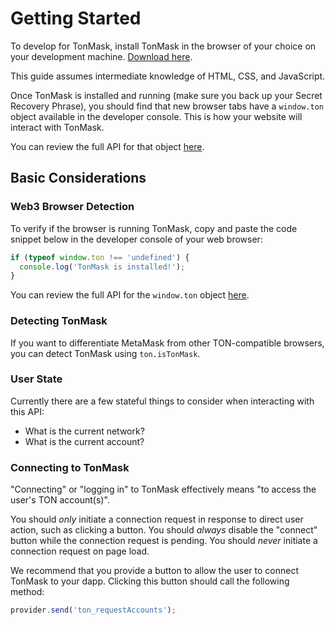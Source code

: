 
# Getting Started

To develop for TonMask, install TonMask in the browser of your choice on your development machine. [Download here](/#).

<Callout>This guide assumes intermediate knowledge of HTML, CSS, and JavaScript.</Callout>

Once TonMask is installed and running (make sure you back up your Secret Recovery Phrase), you should find that new
browser tabs have a `window.ton` object available in the developer console. This is how your website will interact with TonMask.

You can review the full API for that object [here](/docs/api-reference/ton-provider).

## Basic Considerations

### Web3 Browser Detection

To verify if the browser is running TonMask, copy and paste the code snippet below in the developer console of your web browser:

```js
if (typeof window.ton !== 'undefined') {
  console.log('TonMask is installed!');
}
```

You can review the full API for the `window.ton` object [here](/docs/api-reference/ton-provider).

### Detecting TonMask

If you want to differentiate MetaMask from other TON-compatible browsers, you can detect TonMask using `ton.isTonMask`.

### User State

Currently there are a few stateful things to consider when interacting with this API:

- What is the current network?
- What is the current account?

### Connecting to TonMask

"Connecting" or "logging in" to TonMask effectively means "to access the user's TON account(s)".

You should _only_ initiate a connection request in response to direct user action, such as clicking a button.
You should _always_ disable the "connect" button while the connection request is pending. You should _never_
initiate a connection request on page load.

We recommend that you provide a button to allow the user to connect TonMask to your dapp. Clicking this button
should call the following method:

```js
provider.send('ton_requestAccounts');
```

